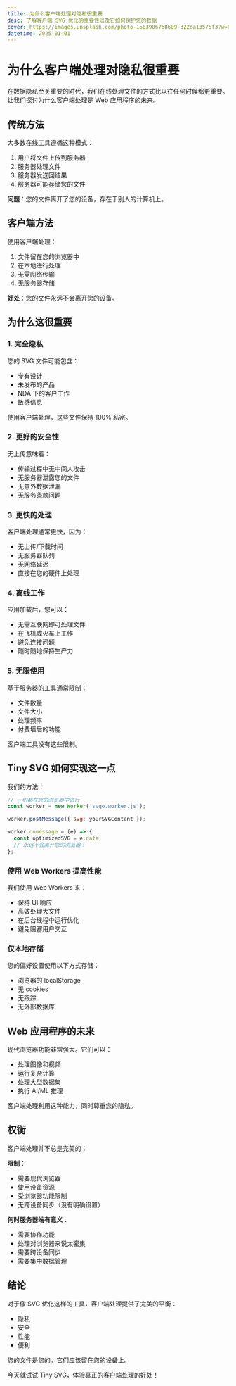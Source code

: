 ```yaml
---
title: 为什么客户端处理对隐私很重要
desc: 了解客户端 SVG 优化的重要性以及它如何保护您的数据
cover: https://images.unsplash.com/photo-1563986768609-322da13575f3?w=800&h=400&fit=crop
datetime: 2025-01-01
---
```


# 为什么客户端处理对隐私很重要

在数据隐私至关重要的时代，我们在线处理文件的方式比以往任何时候都更重要。让我们探讨为什么客户端处理是 Web 应用程序的未来。

## 传统方法

大多数在线工具遵循这种模式：

1. 用户将文件上传到服务器
2. 服务器处理文件
3. 服务器发送回结果
4. 服务器可能存储您的文件

**问题**：您的文件离开了您的设备，存在于别人的计算机上。

## 客户端方法

使用客户端处理：

1. 文件留在您的浏览器中
2. 在本地进行处理
3. 无需网络传输
4. 无服务器存储

**好处**：您的文件永远不会离开您的设备。

## 为什么这很重要

### 1. 完全隐私

您的 SVG 文件可能包含：
- 专有设计
- 未发布的产品
- NDA 下的客户工作
- 敏感信息

使用客户端处理，这些文件保持 100% 私密。

### 2. 更好的安全性

无上传意味着：
- 传输过程中无中间人攻击
- 无服务器泄露您的文件
- 无意外数据泄漏
- 无服务条款问题

### 3. 更快的处理

客户端处理通常更快，因为：
- 无上传/下载时间
- 无服务器队列
- 无网络延迟
- 直接在您的硬件上处理

### 4. 离线工作

应用加载后，您可以：
- 无需互联网即可处理文件
- 在飞机或火车上工作
- 避免连接问题
- 随时随地保持生产力

### 5. 无限使用

基于服务器的工具通常限制：
- 文件数量
- 文件大小
- 处理频率
- 付费墙后的功能

客户端工具没有这些限制。

## Tiny SVG 如何实现这一点

我们的方法：

```javascript
// 一切都在您的浏览器中进行
const worker = new Worker('svgo.worker.js');

worker.postMessage({ svg: yourSVGContent });

worker.onmessage = (e) => {
  const optimizedSVG = e.data;
  // 永远不会离开您的浏览器！
};
```

### 使用 Web Workers 提高性能

我们使用 Web Workers 来：
- 保持 UI 响应
- 高效处理大文件
- 在后台线程中运行优化
- 避免阻塞用户交互

### 仅本地存储

您的偏好设置使用以下方式存储：
- 浏览器的 localStorage
- 无 cookies
- 无跟踪
- 无外部数据库

## Web 应用程序的未来

现代浏览器功能非常强大。它们可以：
- 处理图像和视频
- 运行复杂计算
- 处理大型数据集
- 执行 AI/ML 推理

客户端处理利用这种能力，同时尊重您的隐私。

## 权衡

客户端处理并不总是完美的：

**限制**：
- 需要现代浏览器
- 使用设备资源
- 受浏览器功能限制
- 无跨设备同步（没有明确设置）

**何时服务器端有意义**：
- 需要协作功能
- 处理对浏览器来说太密集
- 需要跨设备同步
- 需要集中数据管理

## 结论

对于像 SVG 优化这样的工具，客户端处理提供了完美的平衡：
- 隐私
- 安全
- 性能
- 便利

您的文件是您的。它们应该留在您的设备上。

今天就试试 Tiny SVG，体验真正的客户端处理的好处！
